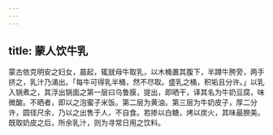 ```yaml
---
---
---
```

title: 蒙人饮牛乳
---



蒙古依克明安之妇女，晨起，辄就母牛取乳，以木桶置其腹下，半蹲牛胯旁，两手挤之，乳汁乃涌出。「每牛可得乳半桶，然不尽取。盛乳之桶，积垢且分许。」以乳入锅煮之，其浮出锅面之第一层曰乌鲁膜，提出，即晒干，译其名为牛奶豆腐，味微酸。不晒者，即以之泡蜜子米饭。第二层为黄油。第三层为牛奶皮子，厚二分许，圆径尺余，乃以之出售于人，不自食。若掺以白糖，烤以炭火，其味最腴美。既取奶皮之后，所余乳汁，则为寻常日用之饮料。